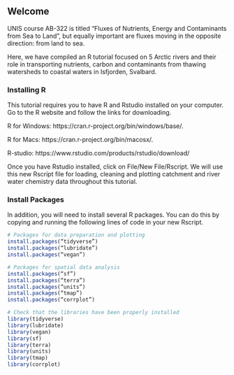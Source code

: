 ## Welcome {.unnumbered}

UNIS course AB-322 is titled "Fluxes of Nutrients, Energy and Contaminants from Sea to Land", but equally important are fluxes moving in the opposite direction: from land to sea. 

Here, we have compiled an R tutorial focused on 5 Arctic rivers and their role in transporting nutrients, carbon and contaminants from thawing watersheds to coastal waters in Isfjorden, Svalbard. 

### Installing R

This tutorial requires you to have R and Rstudio installed on your computer. Go to the R website and follow the links for downloading. 

R for Windows: https://cran.r-project.org/bin/windows/base/. 

R for Macs: https://cran.r-project.org/bin/macosx/. 

R-studio: https://www.rstudio.com/products/rstudio/download/ 

Once you have Rstudio installed, click on File/New File/Rscript. We will use this new Rscript file for loading, cleaning and plotting catchment and river water chemistry data throughout this tutorial. 

### Install Packages
In addition, you will need to install several R packages. You can do this by copying and running the following lines of code in your new Rscript. 

``` r
# Packages for data preparation and plotting
install.packages(“tidyverse”)
install.packages(“lubridate”)
install.packages(“vegan”)

# Packages for spatial data analysis
install.packages(“sf”)
install.packages(“terra”)
install.packages(“units”)
install.packages(“tmap”)	
install.packages(“corrplot”)	
```

``` r
# Check that the libraries have been properly installed
library(tidyverse)
library(lubridate)
library(vegan)
library(sf)
library(terra)
library(units)
library(tmap)	
library(corrplot)
```

